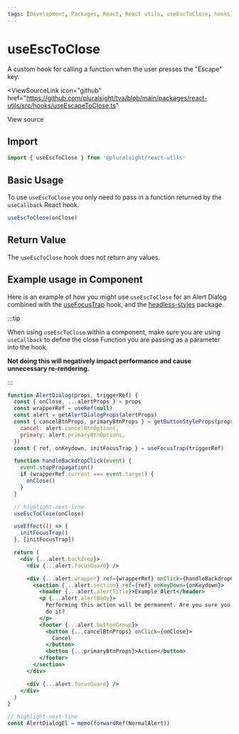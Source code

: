 ```yaml
---
tags: [Development, Packages, React, React utils, useEscToClose, hooks]
---
```



# useEscToClose

A custom hook for calling a function when the user presses the "Escape" key.

<ViewSourceLink
  icon="github"
  href="https://github.com/pluralsight/tva/blob/main/packages/react-utils/src/hooks/useEscapeToClose.ts"
>
  View source
</ViewSourceLink>

## Import

```javascript
import { useEscToClose } from '@pluralsight/react-utils'
```

## Basic Usage

To use `useEscToClose` you only need to pass in a function returned by the `useCallback` React hook.

```jsx
useEscToClose(onClose)
```

## Return Value

The `useEscToClose` hook does not return any values.

## Example usage in Component

Here is an example of how you might use `useEscToClose` for an Alert Dialog combined with the [useFocusTrap](./use-focus-trap.mdx) hook, and the [headless-styles](../headless-styles/intro.mdx) package.

:::tip

When using `useEscToClose` within a component, make sure you are using `useCallback` to define the close Function you are passing as a parameter into the hook.

**Not doing this will negatively impact performance and cause unnecessary re-rendering.**

:::

```jsx
function AlertDialog(props, triggerRef) {
  const { onClose, ...alertProps } = props
  const wrapperRef = useRef(null)
  const alert = getAlertDialogProps(alertProps)
  const { cancelBtnProps, primaryBtnProps } = getButtonStyleProps(props.kind, {
    cancel: alert.cancelBtnOptions,
    primary: alert.primaryBtnOptions,
  })
  const { ref, onKeydown, initFocusTrap } = useFocusTrap(triggerRef)

  function handleBackdropClick(event) {
    event.stopPropagation()
    if (wrapperRef.current === event.target) {
      onClose()
    }
  }

  // highlight-next-line
  useEscToClose(onClose)

  useEffect(() => {
    initFocusTrap()
  }, [initFocusTrap])

  return (
    <div {...alert.backdrop}>
      <div {...alert.focusGuard} />

      <div {...alert.wrapper} ref={wrapperRef} onClick={handleBackdropClick}>
        <section {...alert.section} ref={ref} onKeyDown={onKeydown}>
          <header {...alert.alertTitle}>Example Alert</header>
          <p {...alert.alertBody}>
            Performing this action will be permanent. Are you sure you want to
            do it?
          </p>
          <footer {...alert.buttonGroup}>
            <button {...cancelBtnProps} onClick={onClose}>
              Cancel
            </button>
            <button {...primaryBtnProps}>Action</button>
          </footer>
        </section>
      </div>

      <div {...alert.focusGuard} />
    </div>
  )
}

// highlight-next-line
const AlertDialogEl = memo(forwardRef(NormalAlert))
```
